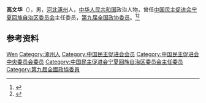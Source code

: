 {{Otheruses|other=名为高文华的其他人物|高文华}}

'''高文华'''（{{bd|1929年|11月|？|}}），男，[[河北|河北]][[涿州|涿州]]人，[[中华人民共和国|中华人民共和国]]政治人物，曾任[[中国民主促进会宁夏回族自治区委员会|中国民主促进会宁夏回族自治区委员会]]主任委员，[[第九届全国政协委员|第九届全国政协委员]]。<ref>{{Cite book|title=中华人民共和国职官志|author=何虎生, 李耀东, 向常福主编|publisher=中国社会出版社|year=2003|isbn=9787800883934|location=北京|pages=}}</ref><ref>{{Cite web|title=深深民进情拳拳报国心|url=https://www.mj.org.cn/zsjg/mzzzs/mzzxyd/wz/202006/t20200612_228063.htm|accessdate=2020-10-18|work=中国民主促进会}}</ref>

== 参考资料 ==
{{reflist}}

{{中国人物小作品}}

{{Authority control}}
{{DEFAULTSORT:Gao高}}
[[Category:高姓|Wen]]
[[Category:涿州人|Category:涿州人]]
[[Category:中国民主促进会会员|Category:中国民主促进会会员]]
[[Category:中国民主促进会中央委员会委员|Category:中国民主促进会中央委员会委员]]
[[Category:中国民主促进会宁夏回族自治区委员会主任委员|Category:中国民主促进会宁夏回族自治区委员会主任委员]]
[[Category:第九屆全國政協委員|Category:第九屆全國政協委員]]